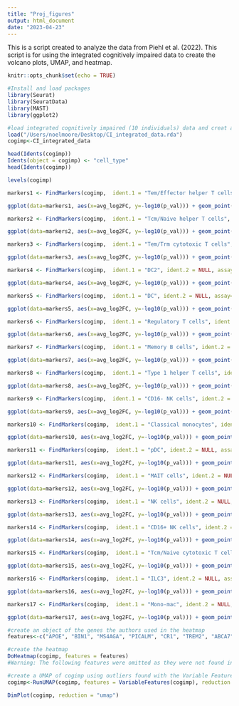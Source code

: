 ```yaml
---
title: "Proj_figures"
output: html_document
date: "2023-04-23"
---
```


This is a script created to analyze the data from Piehl et al. (2022). This script is for using the integrated cognitively impaired data to create the volcano plots, UMAP, and heatmap. 


```r
knitr::opts_chunk$set(echo = TRUE)
```

```r
#Install and load packages
library(Seurat)
library(SeuratData)
library(MAST)
library(ggplot2)
```

```r
#load integrated cognitively impaired (10 individuals) data and creat an object
load("/Users/noelmoore/Desktop/CI_integrated_data.rda")
cogimp<-CI_integrated_data
```

```r
head(Idents(cogimp))
Idents(object = cogimp) <- "cell_type"
head(Idents(cogimp))
```

```r
levels(cogimp)
```

```r
markers1 <- FindMarkers(cogimp,  ident.1 = "Tem/Effector helper T cells", ident.2 = NULL, assay="RNA", test.use = "MAST")

ggplot(data=markers1, aes(x=avg_log2FC, y=-log10(p_val))) + geom_point() + ggtitle("Tem/Effector helper T cells")
```

```r
markers2 <- FindMarkers(cogimp,  ident.1 = "Tcm/Naive helper T cells", ident.2 = NULL, assay="RNA", test.use = "MAST")

ggplot(data=markers2, aes(x=avg_log2FC, y=-log10(p_val))) + geom_point() + ggtitle("Tcm/Naive helper T cells")
```

```r
markers3 <- FindMarkers(cogimp,  ident.1 = "Tem/Trm cytotoxic T cells", ident.2 = NULL, assay="RNA", test.use = "MAST")

ggplot(data=markers3, aes(x=avg_log2FC, y=-log10(p_val))) + geom_point() + ggtitle("Tem/Trm cytotoxic T cells")
```

```r
markers4 <- FindMarkers(cogimp,  ident.1 = "DC2", ident.2 = NULL, assay="RNA", test.use = "MAST")

ggplot(data=markers4, aes(x=avg_log2FC, y=-log10(p_val))) + geom_point() + ggtitle("DC2")
```

```r
markers5 <- FindMarkers(cogimp,  ident.1 = "DC", ident.2 = NULL, assay="RNA", test.use = "MAST")

ggplot(data=markers5, aes(x=avg_log2FC, y=-log10(p_val))) + geom_point() +ggtitle("DC")
```

```r
markers6 <- FindMarkers(cogimp,  ident.1 = "Regulatory T cells", ident.2 = NULL, assay="RNA", test.use = "MAST")

ggplot(data=markers6, aes(x=avg_log2FC, y=-log10(p_val))) + geom_point() + ggtitle("Regulatory T cells")
```

```r
markers7 <- FindMarkers(cogimp,  ident.1 = "Memory B cells", ident.2 = NULL, assay="RNA", test.use = "MAST")

ggplot(data=markers7, aes(x=avg_log2FC, y=-log10(p_val))) + geom_point() + ggtitle("Memory B cells")
```

```r
markers8 <- FindMarkers(cogimp,  ident.1 = "Type 1 helper T cells", ident.2 = NULL, assay="RNA", test.use = "MAST")

ggplot(data=markers8, aes(x=avg_log2FC, y=-log10(p_val))) + geom_point() +ggtitle("Type 1 helper T cells")
```

```r
markers9 <- FindMarkers(cogimp,  ident.1 = "CD16- NK cells", ident.2 = NULL, assay="RNA", test.use = "MAST")

ggplot(data=markers9, aes(x=avg_log2FC, y=-log10(p_val))) + geom_point() + ggtitle("CD16- NK cells")
```

```r
markers10 <- FindMarkers(cogimp,  ident.1 = "Classical monocytes", ident.2 = NULL, assay="RNA", test.use = "MAST")

ggplot(data=markers10, aes(x=avg_log2FC, y=-log10(p_val))) + geom_point() +ggtitle("Classical monocytes")
```

```r
markers11 <- FindMarkers(cogimp,  ident.1 = "pDC", ident.2 = NULL, assay="RNA", test.use = "MAST")

ggplot(data=markers11, aes(x=avg_log2FC, y=-log10(p_val))) + geom_point() +ggtitle("pDC")
```

```r
markers12 <- FindMarkers(cogimp,  ident.1 = "MAIT cells", ident.2 = NULL, assay="RNA", test.use = "MAST")

ggplot(data=markers12, aes(x=avg_log2FC, y=-log10(p_val))) + geom_point() +ggtitle("MAIT cells")
```

```r
markers13 <- FindMarkers(cogimp,  ident.1 = "NK cells", ident.2 = NULL, assay="RNA", test.use = "MAST")

ggplot(data=markers13, aes(x=avg_log2FC, y=-log10(p_val))) + geom_point() +ggtitle("NK cells")
```

```r
markers14 <- FindMarkers(cogimp,  ident.1 = "CD16+ NK cells", ident.2 = NULL, assay="RNA", test.use = "MAST")

ggplot(data=markers14, aes(x=avg_log2FC, y=-log10(p_val))) + geom_point() +ggtitle("CD16+ NK cells")
```

```r
markers15 <- FindMarkers(cogimp,  ident.1 = "Tcm/Naive cytotoxic T cells", ident.2 = NULL, assay="RNA", test.use = "MAST")

ggplot(data=markers15, aes(x=avg_log2FC, y=-log10(p_val))) + geom_point() +ggtitle("Tcm/Naive cytotoxic T cells")
```

```r
markers16 <- FindMarkers(cogimp,  ident.1 = "ILC3", ident.2 = NULL, assay="RNA", test.use = "MAST")

ggplot(data=markers16, aes(x=avg_log2FC, y=-log10(p_val))) + geom_point() +ggtitle("ILC3")
```

```r
markers17 <- FindMarkers(cogimp,  ident.1 = "Mono-mac", ident.2 = NULL, assay="RNA", test.use = "MAST")

ggplot(data=markers17, aes(x=avg_log2FC, y=-log10(p_val))) + geom_point() +ggtitle("Mono-mac")
```


```r
#create an object of the genes the authors used in the heatmap
features<-c("APOE", "BIN1", "MS4AGA", "PICALM", "CR1", "TREM2", "ABCA7", "PTK2B", "PLCG2", "SPI1", "SORL1", "CD2AP", "SLC24A4", "RIN3", "CASS4", "ADAM10", "HAVCR2", "SCIMP", "CLNK", "TNIP1", "ABCA1", "USP6NL", "INPP5D", "CD33", "WWOX", "ABI3", "APH1B", "HS3ST1", "CHRNE", "CCDC6", "KAT8")

#create the heatmap
DoHeatmap(cogimp, features = features) 
#Warning: The following features were omitted as they were not found in the scale.data slot for the integrated assay: KAT8, CHRNE, HS3ST1, APH1B, WWOX, INPP5D, USP6NL, ABCA1, TNIP1, CLNK, SCIMP, CASS4, SLC24A4, PLCG2, PTK2B, CR1, MS4AGA, APOE

```

```r
#create a UMAP of cogimp using outliers found with the Variable Features function 
cogimp<-RunUMAP(cogimp, features = VariableFeatures(cogimp), reduction.name = "umap")

DimPlot(cogimp, reduction = "umap")
```
